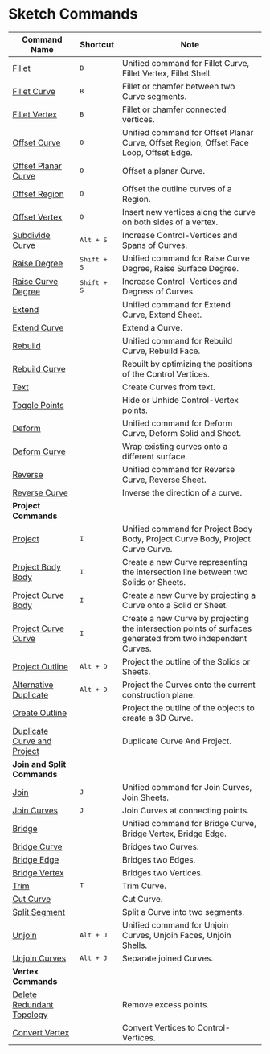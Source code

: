 # Sketch Commands

| Command Name                                                      | Shortcut                   | Note                                                                                                       |
| ----------------------------------------------------------------- | -------------------------- | ---------------------------------------------------------------------------------------------------------- |
| [Fillet](/sketch/fillet)                                           | <kbd>B</kbd>             | Unified command for Fillet Curve, Fillet Vertex, Fillet Shell.                                              |
| [Fillet Curve](/sketch/fillet-curve)                               | <kbd>B</kbd>             | Fillet or chamfer between two Curve segments.                                                               |
| [Fillet Vertex](/sketch/fillet-vertex)                             | <kbd>B</kbd>             | Fillet or chamfer connected vertices.                                                                       |
| [Offset Curve](/sketch/offset-curve)                               | <kbd>O</kbd>             | Unified command for Offset Planar Curve, Offset Region, Offset Face Loop, Offset Edge.                      |
| [Offset Planar Curve](/sketch/offset-planar-curve)                 | <kbd>O</kbd>             | Offset a planar Curve.                                                                                      |
| [Offset Region](/sketch/offset-region)                             | <kbd>O</kbd>             | Offset the outline curves of a Region.                                                                      |
| [Offset Vertex](/sketch/offset-vertex)                             | <kbd>O</kbd>             | Insert new vertices along the curve on both sides of a vertex.                                               |
| [Subdivide Curve](/sketch/subdivide-curve)                         | <kbd>Alt + S</kbd>       | Increase Control-Vertices and Spans of Curves.                                                              |
| [Raise Degree](/sketch/raise-degree)                               | <kbd>Shift + S</kbd>     | Unified command for Raise Curve Degree, Raise Surface Degree.                                               |
| [Raise Curve Degree](/sketch/raise-curve-degree)                   | <kbd>Shift + S</kbd>     | Increase Control-Vertices and Degress of Curves.                                                             |
| [Extend](/sketch/extend)                                           |                          | Unified command for Extend Curve, Extend Sheet.                                                             |
| [Extend Curve](/sketch/extend-curve)                               |                          | Extend a Curve.                                                                                             |
| [Rebuild](/solid/rebuild)                                          |                          | Unified command for Rebuild Curve, Rebuild Face.                                                            |
| [Rebuild Curve](/sketch/rebuild-curve)                             |                          | Rebuilt by optimizing the positions of the Control Vertices.                                                |
| [Text](/sketch/text)                                               |                          | Create Curves from text.                                                                                    |
| [Toggle Points](/sketch/toggle-points)                             |                          | Hide or Unhide Control-Vertex points.                                                                        |
| [Deform](/sketch/deform)                                           |                          | Unified command for Deform Curve, Deform Solid and Sheet.                                                     |
| [Deform Curve](/sketch/deform-sketch)                              |                          | Wrap existing curves onto a different surface.                                                               |
| [Reverse](/sketch/reverse)                                         |                          | Unified command for Reverse Curve, Reverse Sheet.                                                            |
| [Reverse Curve](/sketch/reverse-curve)                              |                      | Inverse the direction of a curve.                                                                         |
| **Project Commands**                                              |                           |                                                                                                            |
| [Project](/sketch/project)                                         | <kbd>I</kbd>             | Unified command for Project Body Body, Project Curve Body, Project Curve Curve.                             |
| [Project Body Body](/sketch/project-body-body)                     | <kbd>I</kbd>             | Create a new Curve representing the intersection line between two Solids or Sheets.                         |
| [Project Curve Body](/sketch/project-curve-body)                   | <kbd>I</kbd>             | Create a new Curve by projecting a Curve onto a Solid or Sheet.                                             |
| [Project Curve Curve](/sketch/project-curve-curve)                 | <kbd>I</kbd>             | Create a new Curve by projecting the intersection points of surfaces generated from two independent Curves. |
| [Project Outline](/sketch/project-outline)                         | <kbd>Alt + D</kbd>       | Project the outline of the Solids or Sheets.                                                                |
| [Alternative Duplicate](/sketch/alternative-duplicate)             | <kbd>Alt + D</kbd>       | Project the Curves onto the current construction plane.                                                     |
| [Create Outline](/sketch/create-outline)                           |                          | Project the outline of the objects to create a 3D Curve.                                                    |
| [Duplicate Curve and Project](/sketch/duplicate-curve-and-project) |                          | Duplicate Curve And Project.                                                                                |
| **Join and Split Commands**                                       |                            |                                                                                                            |
| [Join](/sketch/join)                                               | <kbd>J</kbd>             | Unified command for Join Curves, Join Sheets.                                                               |
| [Join Curves](/sketch/join-curves)                                 | <kbd>J</kbd>             | Join Curves at connecting points.                                                                           |
| [Bridge](/sketch/bridge)                                           |                          | Unified command for Bridge Curve, Bridge Vertex, Bridge Edge.                                               |
| [Bridge Curve](/sketch/bridge-curve)                               |                          | Bridges two Curves.                                                                                         |
| [Bridge Edge](/sketch/bridge-edge)                                 |                          | Bridges two Edges.                                                                                          |
| [Bridge Vertex](/sketch/bridge-vertex)                             |                          | Bridges two Vertices.                                                                                       |
| [Trim](/sketch/trim)                                               | <kbd>T</kbd>             | Trim Curve.                                                                                                 |
| [Cut Curve](/sketch/cut-curve)                                     |                          | Cut Curve.                                                                                                  |
| [Split Segment](/sketch/split-segment)                             |                          | Split a Curve into two segments.                                                                            |
| [Unjoin](/sketch/unjoin)                                           | <kbd>Alt + J</kbd>       | Unified command for Unjoin Curves, Unjoin Faces, Unjoin Shells.                                             |
| [Unjoin Curves](/sketch/unjoin-curve)                              | <kbd>Alt + J</kbd>       | Separate joined Curves.                                                                                     |
| **Vertex Commands**                                               |                      |                                                                                                            |
| [Delete Redundant Topology](/sketch/delete-redundant-topology)     |                          | Remove excess points.                                                                                       |
| [Convert Vertex](/sketch/convert-vertex)                           |                      | Convert Vertices to Control-Vertices.                                                                       |